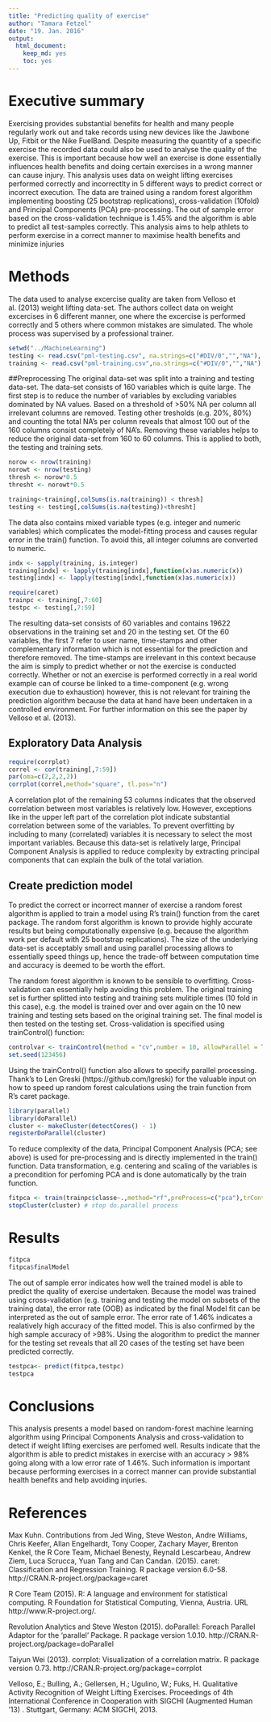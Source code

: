 ```yaml
---
title: "Predicting quality of exercise"
author: "Tamara Fetzel"
date: "19. Jan. 2016"
output: 
  html_document: 
    keep_md: yes
    toc: yes
---
```



# Executive summary

Exercising provides substantial benefits for health and many people regularly work out and take records using new devices like the Jawbone Up, Fitbit or the Nike FuelBand. Despite measuring the quantity of a specific exercise the recorded data could also be used to analyse the quality of the exercise. This is important because how well an exercise is done essentially influences health benefits and doing certain exercises in a wrong manner can cause injury. This analysis uses data on weight lifting exercises performed correctly and incorrectlty in 5 different ways to predict correct or incorrect execution. The data are trained using a random forest algorithm implementing boosting (25 bootstrap replications), cross-validation (10fold) and Principal Components (PCA) pre-processing. The out of sample error based on the cross-validation technique is 1.45% and the algorithm is able to predict all test-samples correctly. This analysis aims to help athlets to perform exercise in a correct 
manner to maximise health benefits and minimize injuries

# Methods 

The data used to analyse excercise quality are taken from Velloso et al. (2013) weight lifting data-set. The authors collect data on weight excercises in 6 different manner, one where the excercise is performed correctly and 5 others where common mistakes are simulated. The whole process was supervised by a professional trainer.

```r
setwd("../MachineLearning")
testing <- read.csv("pml-testing.csv", na.strings=c("#DIV/0","","NA"), stringsAsFactors=TRUE)
training <- read.csv("pml-training.csv",na.strings=c("#DIV/0","","NA"), stringsAsFactors=TRUE)
``` 

##Preprocessing
The original data-set was split into a training and testing data-set. The data-set consists of 160 variables which is quite large. The first step is to reduce the number of variables by excluding variables dominated by NA values. Based on a threshold of >50% NA per column all irrelevant columns are removed. Testing other tresholds (e.g. 20%, 80%) and counting the total NA's per column reveals that almost 100 out of the 160 columns consist completely of NA's. Removing these variables helps to reduce the original data-set from 160 to 60 columns. This is applied to both, the testing and training sets. 

```r
norow <- nrow(training)
norowt <- nrow(testing)
thresh <- norow*0.5 
thresht <- norowt*0.5

training<-training[,colSums(is.na(training)) < thresh]
testing <- testing[,colSums(is.na(testing))<thresht]
```

The data also contains mixed variable types (e.g. integer and numeric variables) which complicates the model-fitting process and causes regular error in the train() function. To avoid this, all integer columns are converted to numeric. 

```r
indx <- sapply(training, is.integer)
training[indx] <- lapply(training[indx],function(x)as.numeric(x))
testing[indx] <- lapply(testing[indx],function(x)as.numeric(x))

require(caret)
trainpc <- training[,7:60]
testpc <- testing[,7:59]
```

The resulting data-set consists of 60 variables and contains 19622 observations in the training set and 20 in the testing set. Of the 60 variables, the first 7 refer to user name, time-stamps and other complementary information which is not essential for the prediction and therefore removed. The time-stamps are irrelevant in this context because the aim is simply to predict whether or not the exercise is conducted correctly.  Whether or not an exercise is performed correctly in a real world example can of course be linked to a time-component (e.g. wrong execution due to exhaustion) however, this is not relevant for training the prediction algorithm because the data at hand have been undertaken in a controlled environment. For further information on this see the paper by Velloso et al. (2013).

## Exploratory Data Analysis

```r
require(corrplot)
correl <- cor(training[,7:59])
par(oma=c(2,2,2,2))
corrplot(correl,method="square", tl.pos="n")
```

A correlation plot of the remaining 53 columns indicates that the observed correlation between most variables is relatively low. However, exceptions like in the upper left part of the correlation plot indicate substantial correlation between some of the variables. To prevent overfitting by including to many (correlated) variables it is necessary to select the most important variables. Because this data-set is relatively large, Principal Component Analysis is applied to reduce complexity by extracting principal components that can explain the bulk of the total variation. 


## Create prediction model

To predict the correct or incorrect manner of exercise a random forest algorithm is applied to train a model using R's train() function from the caret package. The random forst algorithm is known to provide highly accurate results but being computationally expensive (e.g. because the algorithm work per default with 25 bootstrap replications). The size of the underlying data-set is acceptably small and using parallel processing allows to essentially speed things up, hence the trade-off between computation time and accuracy is deemed to be worth the effort. 

The random forest algorithm is known to be sensible to overfitting. Cross-validation can essentially help avoiding this problem. The original training set is further splitted into testing and training sets mulitiple times (10 fold in this case), e.g. the model is trained over and over again on the 10 new training and testing sets based on the original training set. The final model is then tested on the testing set. Cross-validation is specified using trainControl() function: 

```r
controlvar <- trainControl(method = "cv",number = 10, allowParallel = TRUE)
set.seed(123456)
```

Using the trainControl() function also allows to specify parallel processing. Thank's to Len Greski (https://github.com/lgreski) for the valuable input on how to speed up random forest calculations using the train function from R's caret package.

```r
library(parallel)
library(doParallel)
cluster <- makeCluster(detectCores() - 1) 
registerDoParallel(cluster)
```

To reduce complexity of the data, Principal Component Analysis (PCA; see above) is used for pre-processing and is directly implemented in the train() function. Data transformation, e.g. centering  and scaling of the variables is a precondition for perfoming PCA and is done automatically by the train function.

```r
fitpca <- train(trainpc$classe~.,method="rf",preProcess=c("pca"),trControl = controlvar,data=trainpc)
stopCluster(cluster) # stop do.parallel process
```

# Results

``` r
fitpca
fitpca$finalModel
```

The out of sample error indicates how well the trained model is able to predict the quality of exercise undertaken. Because the model was trained using cross-validation (e.g. training and testing the model on subsets of the training data), the error rate (OOB) as indicated by the final Model fit can be interpreted as the out of sample error. The error rate of 1.46% indicates a realatively high accuracy of the fitted 
model. This is also confirmed by the high sample accuracy of >98%. Using the alogorithm to predict the manner for the testing set reveals that all 20 cases of the testing set have been predicted correctly. 

```r
testpca<- predict(fitpca,testpc)
testpca
```

# Conclusions

This analysis presents a model based on random-forest machine learning algorithm using Principal Components Analysis and cross-validation to detect if weight lifting exercises are perfomed well. Results indicate that the algorithm is able to predict mistakes in exercise with an accuracy > 98% going along with a low error rate of 1.46%. Such information is important because performing exercises in a correct manner can provide substantial health benefits and help avoiding injuries. 

# References
Max Kuhn. Contributions from Jed Wing, Steve Weston, Andre Williams, Chris Keefer, Allan Engelhardt, Tony Cooper,   Zachary Mayer, Brenton Kenkel, the R Core Team, Michael Benesty, Reynald Lescarbeau, Andrew Ziem, Luca Scrucca,   Yuan Tang and Can Candan. (2015). caret: Classification and Regression Training. R package version 6.0-58. http://CRAN.R-project.org/package=caret

R Core Team (2015). R: A language and environment for statistical computing. R Foundation for Statistical           Computing, Vienna, Austria. URL http://www.R-project.org/.

Revolution Analytics and Steve Weston (2015). doParallel: Foreach Parallel Adaptor for the 'parallel' Package. R    package version 1.0.10. http://CRAN.R-project.org/package=doParallel

Taiyun Wei (2013). corrplot: Visualization of a correlation matrix. R package version 0.73.
  http://CRAN.R-project.org/package=corrplot

Velloso, E.; Bulling, A.; Gellersen, H.; Ugulino, W.; Fuks, H. Qualitative Activity Recognition of Weight Lifting   Exercises. Proceedings of 4th International Conference in Cooperation with SIGCHI (Augmented Human '13) .         Stuttgart, Germany: ACM SIGCHI, 2013.

